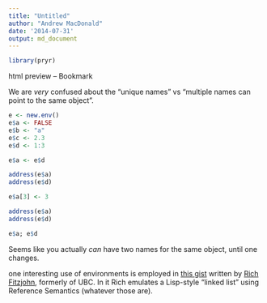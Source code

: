 ```yaml
---
title: "Untitled"
author: "Andrew MacDonald"
date: '2014-07-31'
output: md_document
---
```


```r
library(pryr)
```


html preview -- Bookmark

We are *very* confused about the "unique names" vs "multiple names can point to the same object".  

```r
e <- new.env()
e$a <- FALSE
e$b <- "a"
e$c <- 2.3
e$d <- 1:3

e$a <- e$d

address(e$a)
address(e$d)

e$a[3] <- 3

address(e$a)
address(e$d)

e$a; e$d

```

Seems like you actually *can* have two names for the same object, until one changes.


one interesting use of environments is employed in [this gist](https://gist.github.com/aammd/2d76c4657ab88901c0ed) written by [Rich Fitzjohn](http://nicercode.github.io/about/), formerly of UBC.  In it Rich emulates a Lisp-style "linked list" using Reference Semantics (whatever those are).